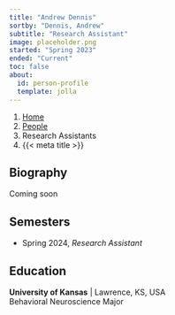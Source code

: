 ```yaml
---
title: "Andrew Dennis"
sortby: "Dennis, Andrew"
subtitle: "Research Assistant"
image: placeholder.png
started: "Spring 2023"
ended: "Current"
toc: false
about:
  id: person-profile
  template: jolla
---
```


```{=html}
<nav aria-label="breadcrumb">
  <ol class="breadcrumb">
    <li class="breadcrumb-item"><a href="../../index.html">Home</a></li>
    <li class="breadcrumb-item"><a href="../../people.html">People</a></li>
    <li class="breadcrumb-item active">Research Assistants</li>
    <li class="breadcrumb-item active" aria-current="page">{{< meta title >}}</li>
  </ol>
</nav>
```

:::{#person-profile}
## Biography
Coming soon


## Semesters

- Spring 2024, *Research Assistant*

## Education

**University of Kansas** | Lawrence, KS, USA<br />
Behavioral Neuroscience Major
:::
